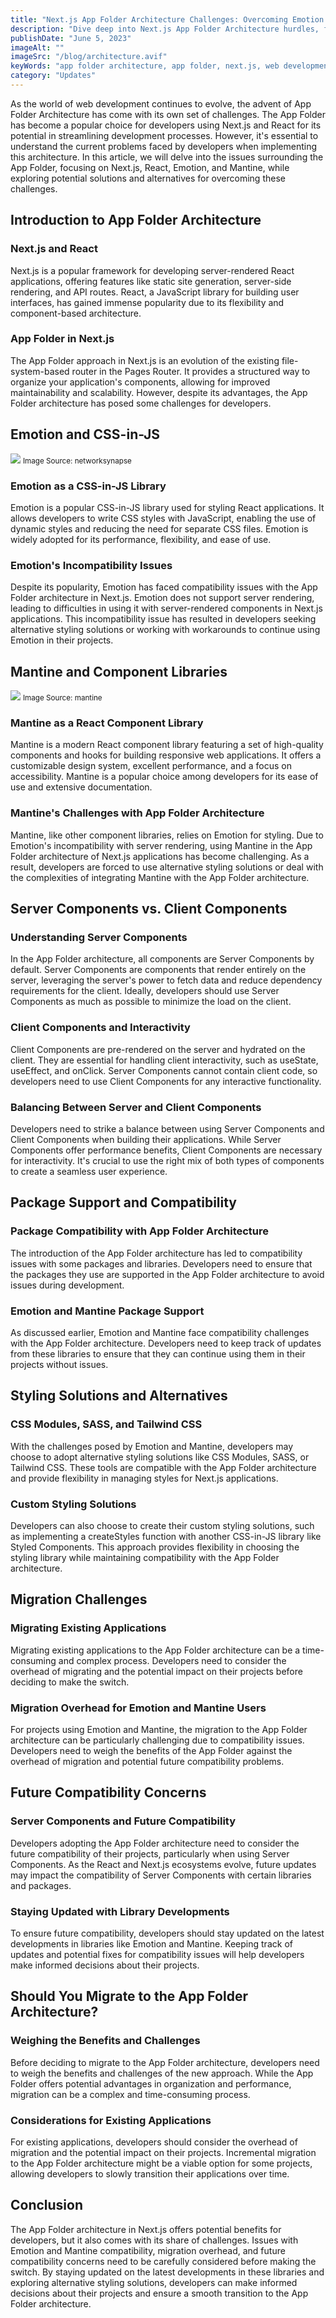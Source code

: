 ```yaml
---
title: "Next.js App Folder Architecture Challenges: Overcoming Emotion & Mantine Compatibility"
description: "Dive deep into Next.js App Folder Architecture hurdles, from Emotion & Mantine compatibility to migration challenges. Discover strategies for seamless transitions and future-proofing."
publishDate: "June 5, 2023"
imageAlt: ""
imageSrc: "/blog/architecture.avif"
keyWords: "app folder architecture, app folder, next.js, web development, developers, development processes, react"
category: "Updates"
---
```


As the world of web development continues to evolve, the advent of App Folder Architecture has come with its own set of challenges. The App Folder has become a popular choice for developers using Next.js and React for its potential in streamlining development processes. However, it's essential to understand the current problems faced by developers when implementing this architecture. In this article, we will delve into the issues surrounding the App Folder, focusing on Next.js, React, Emotion, and Mantine, while exploring potential solutions and alternatives for overcoming these challenges.

## Introduction to App Folder Architecture

### Next.js and React

Next.js is a popular framework for developing server-rendered React applications, offering features like static site generation, server-side rendering, and API routes. React, a JavaScript library for building user interfaces, has gained immense popularity due to its flexibility and component-based architecture.

### App Folder in Next.js

The App Folder approach in Next.js is an evolution of the existing file-system-based router in the Pages Router. It provides a structured way to organize your application's components, allowing for improved maintainability and scalability. However, despite its advantages, the App Folder architecture has posed some challenges for developers.

## Emotion and CSS-in-JS

<img src="/stocks/emotion-js-react.png" />
<small>Image Source: networksynapse</small>

### Emotion as a CSS-in-JS Library

Emotion is a popular CSS-in-JS library used for styling React applications. It allows developers to write CSS styles with JavaScript, enabling the use of dynamic styles and reducing the need for separate CSS files. Emotion is widely adopted for its performance, flexibility, and ease of use.

### Emotion's Incompatibility Issues

Despite its popularity, Emotion has faced compatibility issues with the App Folder architecture in Next.js. Emotion does not support server rendering, leading to difficulties in using it with server-rendered components in Next.js applications. This incompatibility issue has resulted in developers seeking alternative styling solutions or working with workarounds to continue using Emotion in their projects.

## Mantine and Component Libraries

<img src="/stocks/mantine.png" />
<small>Image Source: mantine</small>

### Mantine as a React Component Library

Mantine is a modern React component library featuring a set of high-quality components and hooks for building responsive web applications. It offers a customizable design system, excellent performance, and a focus on accessibility. Mantine is a popular choice among developers for its ease of use and extensive documentation.

### Mantine's Challenges with App Folder Architecture

Mantine, like other component libraries, relies on Emotion for styling. Due to Emotion's incompatibility with server rendering, using Mantine in the App Folder architecture of Next.js applications has become challenging. As a result, developers are forced to use alternative styling solutions or deal with the complexities of integrating Mantine with the App Folder architecture.

## Server Components vs. Client Components

### Understanding Server Components

In the App Folder architecture, all components are Server Components by default. Server Components are components that render entirely on the server, leveraging the server's power to fetch data and reduce dependency requirements for the client. Ideally, developers should use Server Components as much as possible to minimize the load on the client.

### Client Components and Interactivity

Client Components are pre-rendered on the server and hydrated on the client. They are essential for handling client interactivity, such as useState, useEffect, and onClick. Server Components cannot contain client code, so developers need to use Client Components for any interactive functionality.

### Balancing Between Server and Client Components

Developers need to strike a balance between using Server Components and Client Components when building their applications. While Server Components offer performance benefits, Client Components are necessary for interactivity. It's crucial to use the right mix of both types of components to create a seamless user experience.

## Package Support and Compatibility

### Package Compatibility with App Folder Architecture

The introduction of the App Folder architecture has led to compatibility issues with some packages and libraries. Developers need to ensure that the packages they use are supported in the App Folder architecture to avoid issues during development.

### Emotion and Mantine Package Support

As discussed earlier, Emotion and Mantine face compatibility challenges with the App Folder architecture. Developers need to keep track of updates from these libraries to ensure that they can continue using them in their projects without issues.

## Styling Solutions and Alternatives

### CSS Modules, SASS, and Tailwind CSS

With the challenges posed by Emotion and Mantine, developers may choose to adopt alternative styling solutions like CSS Modules, SASS, or Tailwind CSS. These tools are compatible with the App Folder architecture and provide flexibility in managing styles for Next.js applications.

### Custom Styling Solutions

Developers can also choose to create their custom styling solutions, such as implementing a createStyles function with another CSS-in-JS library like Styled Components. This approach provides flexibility in choosing the styling library while maintaining compatibility with the App Folder architecture.

## Migration Challenges

### Migrating Existing Applications

Migrating existing applications to the App Folder architecture can be a time-consuming and complex process. Developers need to consider the overhead of migrating and the potential impact on their projects before deciding to make the switch.

### Migration Overhead for Emotion and Mantine Users

For projects using Emotion and Mantine, the migration to the App Folder architecture can be particularly challenging due to compatibility issues. Developers need to weigh the benefits of the App Folder against the overhead of migration and potential future compatibility problems.

## Future Compatibility Concerns

### Server Components and Future Compatibility

Developers adopting the App Folder architecture need to consider the future compatibility of their projects, particularly when using Server Components. As the React and Next.js ecosystems evolve, future updates may impact the compatibility of Server Components with certain libraries and packages.

### Staying Updated with Library Developments

To ensure future compatibility, developers should stay updated on the latest developments in libraries like Emotion and Mantine. Keeping track of updates and potential fixes for compatibility issues will help developers make informed decisions about their projects.

## Should You Migrate to the App Folder Architecture?

### Weighing the Benefits and Challenges

Before deciding to migrate to the App Folder architecture, developers need to weigh the benefits and challenges of the new approach. While the App Folder offers potential advantages in organization and performance, migration can be a complex and time-consuming process.

### Considerations for Existing Applications

For existing applications, developers should consider the overhead of migration and the potential impact on their projects. Incremental migration to the App Folder architecture might be a viable option for some projects, allowing developers to slowly transition their applications over time.

## Conclusion

The App Folder architecture in Next.js offers potential benefits for developers, but it also comes with its share of challenges. Issues with Emotion and Mantine compatibility, migration overhead, and future compatibility concerns need to be carefully considered before making the switch. By staying updated on the latest developments in these libraries and exploring alternative styling solutions, developers can make informed decisions about their projects and ensure a smooth transition to the App Folder architecture.
